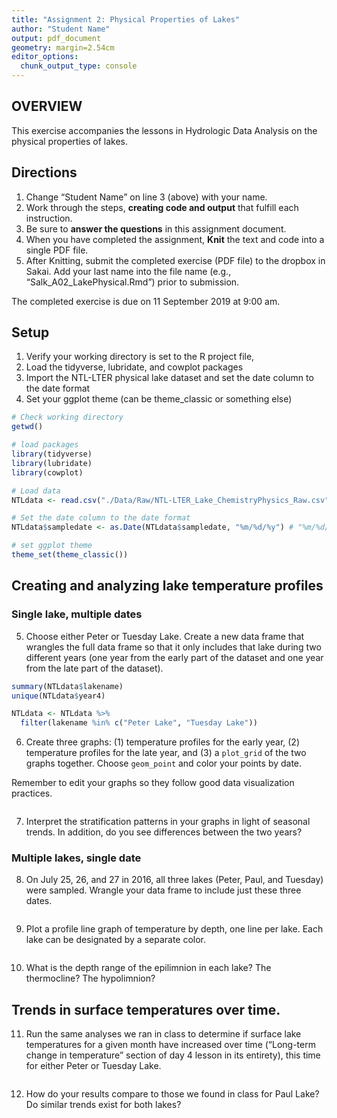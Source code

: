 ```yaml
---
title: "Assignment 2: Physical Properties of Lakes"
author: "Student Name"
output: pdf_document
geometry: margin=2.54cm
editor_options: 
  chunk_output_type: console
---
```


## OVERVIEW

This exercise accompanies the lessons in Hydrologic Data Analysis on the physical properties of lakes. 

## Directions
1. Change "Student Name" on line 3 (above) with your name.
3. Work through the steps, **creating code and output** that fulfill each instruction.
4. Be sure to **answer the questions** in this assignment document.
6. When you have completed the assignment, **Knit** the text and code into a single PDF file.
8. After Knitting, submit the completed exercise (PDF file) to the dropbox in Sakai. Add your last name into the file name (e.g., "Salk_A02_LakePhysical.Rmd") prior to submission.

The completed exercise is due on 11 September 2019 at 9:00 am.

## Setup

1. Verify your working directory is set to the R project file, 
2. Load the tidyverse, lubridate, and cowplot packages
3. Import the NTL-LTER physical lake dataset and set the date column to the date format
4. Set your ggplot theme (can be theme_classic or something else)

```r
# Check working directory
getwd()

# load packages
library(tidyverse)
library(lubridate)
library(cowplot)

# Load data
NTLdata <- read.csv("./Data/Raw/NTL-LTER_Lake_ChemistryPhysics_Raw.csv")

# Set the date column to the date format
NTLdata$sampledate <- as.Date(NTLdata$sampledate, "%m/%d/%y") # "%m/%d/%y" dates format

# set ggplot theme
theme_set(theme_classic())
```

## Creating and analyzing lake temperature profiles

### Single lake, multiple dates

5. Choose either Peter or Tuesday Lake. Create a new data frame that wrangles the full data frame so that it only includes that lake during two different years (one year from the early part of the dataset and one year from the late part of the dataset).

```r
summary(NTLdata$lakename)
unique(NTLdata$year4)

NTLdata <- NTLdata %>%
  filter(lakename %in% c("Peter Lake", "Tuesday Lake"))

```

6. Create three graphs: (1) temperature profiles for the early year, (2) temperature profiles for the late year, and (3) a `plot_grid` of the two graphs together. Choose `geom_point` and color your points by date. 

Remember to edit your graphs so they follow good data visualization practices.

```r

```

7. Interpret the stratification patterns in your graphs in light of seasonal trends. In addition, do you see differences between the two years?

> 

### Multiple lakes, single date 

8. On July 25, 26, and 27 in 2016, all three lakes (Peter, Paul, and Tuesday) were sampled. Wrangle your data frame to include just these three dates.

```r

```

9. Plot a profile line graph of temperature by depth, one line per lake. Each lake can be designated by a separate color.

```r

```

10. What is the depth range of the epilimnion in each lake? The thermocline? The hypolimnion?

>

## Trends in surface temperatures over time. 
11. Run the same analyses we ran in class to determine if surface lake temperatures for a given month have increased over time ("Long-term change in temperature" section of day 4 lesson in its entirety), this time for either Peter or Tuesday Lake. 

```r

```

12. How do your results compare to those we found in class for Paul Lake? Do similar trends exist for both lakes?

> 

